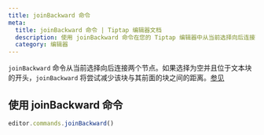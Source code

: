 ```yaml
---
title: joinBackward 命令
meta:
  title: joinBackward 命令 | Tiptap 编辑器文档
  description: 使用 joinBackward 命令在您的 Tiptap 编辑器中从当前选择向后连接两个节点。更多信息请查看我们的文档！
  category: 编辑器
---
```


`joinBackward` 命令从当前选择向后连接两个节点。如果选择为空并且位于文本块的开头，`joinBackward` 将尝试减少该块与其前面的块之间的距离。[参见](https://prosemirror.net/docs/ref/#commands.joinBackward)

## 使用 joinBackward 命令

```js
editor.commands.joinBackward()
```